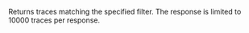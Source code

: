 
Returns traces matching the specified filter. The response is limited to 10000 traces per response. <CreditCost network="evm" method="trace_filter" />
